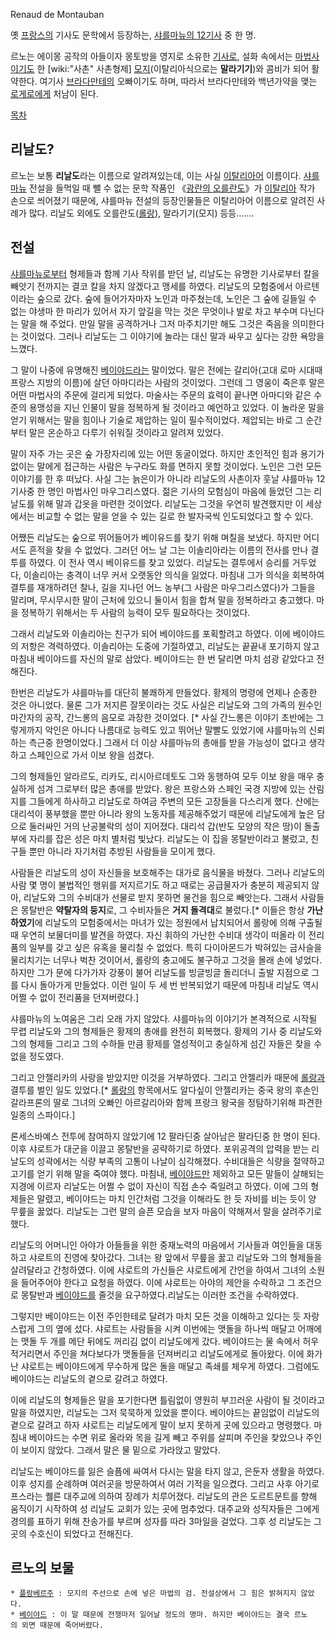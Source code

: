 Renaud de Montauban

옛 [[프랑스]]의 기사도 문학에서 등장하는, [[샤를마뉴의 12기사]] 중 한 명. 

르노는 에이몽 공작의 아들이자 몽토방을 영지로 소유한 [[기사]]로, 설화 속에서는 [[마법사]]이기도 한 [wiki:"사촌" 사촌형제] [[모지]](이탈리아식으로는 '''말라기기''')와 콤비가 되어 활약한다. 여기사 [[브라다만테]]의 오빠이기도 하며, 따라서 브라다만테와 백년가약을 맺는 [[로게로]]에게 처남이 된다.

[[목차]]
== 리날도? ==
르노는 보통 '''리날도'''라는 이름으로 알려져있는데, 이는 사실 [[이탈리아어]] 이름이다. [[샤를마뉴]] 전설을 들먹일 때 뺄 수 없는 문학 작품인 《[[광란의 오를란도]]》가 [[이탈리아]] 작가 손으로 씌어졌기 때문에, 샤를마뉴 전설의 등장인물들은 이탈리아어 이름으로 알려진 사례가 많다. 리날도 외에도 오를란도([[롤랑]]), 말라기기(모지) 등등…….

== 전설 ==
[[샤를마뉴]]로부터 형제들과 함께 기사 작위를 받던 날, 리날도는 유명한  기사로부터 칼을 빼앗기 전까지는 결코  칼을 차지 않겠다고 맹세를 하였다.
리날도의 모험중에서 아르텐이라는 숲으로 갔다. 
숲에 들어가자마자 노인과 마주쳤는데, 노인은 그 숲에 길들일 수 없는  야생마 한 마리가 있어서 자기 앞길을 막는 것은 무엇이나 발로 차고 부수며 다닌다는  말을 해 주었다. 만일 말을 공격하거나 그저 마주치기만 해도 그것은 죽음을 의미한다는 것이었다. 그러나 리날도는 그 이야기에 놀라는 대신 말과 싸우고 싶다는 강한 욕망을 느꼈다. 

그 말이 나중에 유명해진 [[베이야드]]라는 말이었다. 말은 전에는 갈리아(고대 로마 시대때 프랑스 지방의 이름)에 살던 아마디라는 사람의 것이었다. 그런데 그 영웅이 죽은후 말은 어떤 마법사의 주문에 걸리게 되었다. 마술사는 주문의 효력이 끝나면 아마디와 같은 수준의 용맹성을 지닌 인물이 말을 정복하게 될 것이라고 예언하고 있었다. 이 놀라운 말을 얻기 위해서는 말을 힘이나  기술로 제압하는 일이 필수적이었다. 제압되는 바로 그 순간부터 말은 온순하고 다루기 쉬워질 것이라고 알려져 있었다.

말이 자주 가는 곳은 숲 가장자리에 있는 어떤 동굴이었다. 하지만 초인적인 힘과 용기가 없이는 말에게 접근하는 사람은 누구라도 화를 면하지  못할 것이었다. 노인은 그런 모든 이야기를 한 후 떠났다. 사실 그는 늙은이가 아니라 리날도의 사촌이자 훗날 샤를마뉴 12기사중 한 명인 마법사인 마우그리스였다. 젊은 기사의 모험심이 마음에 들었던 그는 리날도를 위해 말과 갑옷을 마련한 것이었다. 리날도는 그것을 우연히 발견했지만 이 세상에서는 비교할 수 없는 말을 얻을 수 있는 길로 한  발자국씩 인도되었다고 할 수 있다. 

어쨌든 리날도는 숲으로 뛰어들어가 베이유드를 찾기 위해 며칠을 보냈다. 하지만 어디서도 흔적을 찾을 수 없었다. 그러던 어느 날 그는 이솔리아라는 이름의 전사를 만나 결투를 하였다. 이 전사 역시 베이유드를  찾고 있었다. 리날도는 결투에서 승리를 거두었다, 이솔리아는 충격이 너무 커서 오랫동안 의식을 잃었다. 마침내 그가 의식을 회복하여 결투를 재개하려던 찰나, 길을 지나던 어느 농부(그 사람은 마우그리스였다)가 그들을 말리며, 무시무시한 말이 근처에 있으니 둘이서 힘을 합쳐 말을  정복하라고 충고했다. 마을 정복하기 위해서는 두 사람의 능력이 모두 필요하다는 것이었다.

그래서 리날도와 이솔리아는 친구가 되어 베이야드를 포획할려고 하였다. 이에 베이야드의 저항은 격력하였다. 이솔리아는 도중에 기절하였고, 리날도는 끝끝내 포기하지 않고 마침내 베이야드를 자신의 말로 삼았다. 베이야드는 한 번 달리면 마치 섬광 같았다고 전해진다.

한번은 리날도가 샤를마뉴를 대단히 불쾌하게 만들었다. 황제의 명령에 언제나 순종한 것은 아니었다. 물론 그가 저지른 잘못이라는 것도 사실은 리날도와 그의 가족의 원수인 마간자의 공작, 간느롱의 음모로 과장한 것이었다.
[* 사실 간느롱은 이야기 초반에는 그렇게까지 악인은 아니다 나름대로 능력도 있고 뛰어난 말빨도 있었기에 샤를마뉴의 신뢰하는 측근중 한명이었다.] 그래서 더 이상 샤를마뉴의 총애를 받을 가능성이 없다고 생각하고 스페인으로 가서 이보 왕을 섬겼다. 

그의 형제들인 알라르도, 리카도, 리시아르데토도 그와 동행하여 모두 이보 왕을 매우 충실하게  섬겨 그로부터 많은 총애를 받았다. 왕은 프랑스와 스페인 국경 지방에  있는 산림지를 그들에게 하사하고 리날도로 하여금 주변의 모든 고장들을 다스리게 했다. 산에는 대리석이 풍부했을 뿐만 아니라 왕의 노동자를 제공해주었기 때문에 리날도에게 높은 담으로 둘러싸인 거의 난공불락의 성이 지어졌다. 대리석 갑(반도 모양의 작은 땅)이 돌출부에 자리를 잡은 성은 마치 별처럼 빛났다. 리날도는 이 집을 몽탈반이라고 불렀고, 친구들 뿐만 아니라  자기처럼 추방된 사람들을 모이게 했다.

사람들은 리날도의 성이 자신들을 보호해주는 대가로 음식물을 바쳤다. 그러나 리날도의 사람 몇 명이 불법적인 행위를 저지르기도 하고 때로는 공급물자가 충분히 제공되지 않아, 리날도와 그의 수비대가 선물로 받지 못하면 물건을 힘으로 빼앗는다. 그래서 사람들은 몽탈반은 '''약탈자의 둥지'''로, 그 수비자들은 '''거지 돌격대'''로 불렀다.[* 이들은 항상 '''가난하였기'''에 리날도의 모험중에서는 마녀가 있는 정원에서 납치되어서 롤랑에 의해 구출될때 우연히 보물더미를 발견을 하였다. 자신 휘하의 가난한 수비대 생각이 떠올라 이 전리품의 일부를 갖고 싶은 유혹을 물리칠 수 없었다. 특히 다이아몬드가 박혀있는 금사슬을 물리치기는 너무나 벅찬 것이어서, 롤랑의 충고에도 불구하고 그것을 몰래 손에 넣었다. 하지만 그가 문에 다가가자 강풍이 불어 리날도를 빙글빙글 돌리더니 출발 지점으로 그를 다시 돌아가게 만들었다.  이런 일이 두 세 번 반복되었기 때문에 마침내 리날도 역시 어쩔 수 없이 전리품을 던져버렸다.]

샤를마뉴의 노여움은 그리 오래 가지 않았다. 샤를마뉴의 이야기가 본격적으로 시작될 무렵 리날도와 그의 형제들은 황제의 총애를 완전히 회복했다. 황제의 기사 중 리날도와 그의 형제들 그리고 그의 수하들 만큼 황제를 열성적이고 충실하게 섬긴 자들은 찾을 수 없을 정도였다.

그리고 안젤리카의 사랑을 받았지만 이것을 거부하였다. 그리고 안젤리카 때문에 [[롤랑]]과 결투를 벌인 일도 있었다.[* [[롤랑]]의 항목에서도 알다싶이 안젤리카는 중국 왕의 후손인 갈라프론의 딸로 그녀의 오빠인 아르갈리아와 함께 프랑크 왕국을 정탐하기위해 파견한 일종의 스파이다.]

론세스바예스 전투에 참여하지 않았기에 12 팔라딘중 살아남은 팔라딘중 한 명이 된다. 이후 샤로트가 대군을 이끌고 몽탈반을 공략하기로 하였다. 포위공격의 압력을 받는 리날도의 성곽에서는 식량 부족의 고통이 나날이 심각해졌다. 수비대들은 식량을 절약하고 고기를 얻기 위해 말을 죽여야 했다. 마침내, [[베이야드]]만 제외하고 모든 말들이 살해되는 지경에 이르자 리날도는 어쩔 수 없이 자신이 직접 손수 죽일려고 하였다. 이에 그의 형제들은 말렸고, 베이야드는 마치 인간처럼 그것을 이해라도 한 듯 자비를 비는 듯이 양 무릎을 꿇었다. 리날도는 그런 말의 슬픈 모습을 보자 마음이 약해져서 말을 살려주기로 했다.

리날도의 어머니인 아야가 아들들을 위한 중재노력의 마음에서 기사들과 여인들을 대동하고 샤로트의 진영에 찾아갔다. 그녀는 왕 앞에서 무릎을 꿇고 리날도와 그의 형제들을 살려달라고 간청하였다. 이에 샤로트의 가신들은 샤로트에게 간언을 하여서 그녀의 소원을 들어주어야 한다고 요청을 하였다. 이에 샤로트는 아야의 제안을 수락하고 그 조건으로 몽탈반과 [[베이야드]]를 줄것을 요구하였다.리날도는 이러한 조건을 수락하였다.

그렇지만 베이야드는 이전 주인한테로 달려가 마치 모든 것을 이해하고 있다는 듯 자랑스럽게 그의 옆에 섰다. 샤로트는 사람들을 시켜 이번에는 맷돌을 하나씩 매달고 어깨에는 맷돌 두 개를 메단 뒤에도 꺼리김 없이 리날도에게 갔다. 베이야드는 물 속에서 허우적거리면서 주인을 쳐다보다가 맷돌들을 던져버리고 리날도에게로 돌아왔다. 이에 화가난 샤로트는 베이야드에게 무수하게 많은 돌을 매달고 족쇄를 체우게 하였다. 그럼에도 베이야드는 리날도의 곁으로 갈려고 하였다.

이에 리날도의 형제들은 말을 포기한다면 틀림없이 영원히 부끄러운 사람이 될 것이라고 말을 하였지만, 리날도는 그저 묵묵하게 있었을 뿐이다. 베이야드는 끝임없이 리날도의 곁으로 갈려고 하자 샤로트는 리날도에게 말이 보지 못하게 곳에 있으라고 명령했다. 마침내 베이야드는 수면 위로 올라와 목을 길게 빼고 주위를 살피며 주인을 찾았으나 주인이 보이지 않았다. 그래서 말은 물 밑으로 가라앉고 말았다.

리날도는 베이야드를 잃은 슬픔에 싸여서 다시는 말을 타지 않고, 은둔자 생활을 하였다. 이후 성지를 순례하며 여러곳을 방문하여서 여러 기적을 일으켰다. 그리고 사후 아기로프스라는 퀠른 대주교에 의하여 장례가 치루어졌다. 리날도의 관은 도르트문트를 향해 움직이기 시작하여 성 리날도 교회가 있는 곳에 멈추었다. 대주교와 성직자들은 그에게 경의를 표하기 위해  찬송가를 부르며 성자를 따라 3마일을 걸었다. 그후 성 리날도는 그 곳의 수호신이 되었다고 전해진다.

== 르노의 보물 ==
 * [[플랑베르주]] : 모지의 주선으로 손에 넣은 마법의 검. 전설상에서 그 힘은 밝혀지지 않았다.
 * [[베이야드]] : 이 말 때문에 전쟁마저 일어날 정도의 명마. 하지만 베이야드는 결국 르노의 외면 때문에 죽어버렸다.
